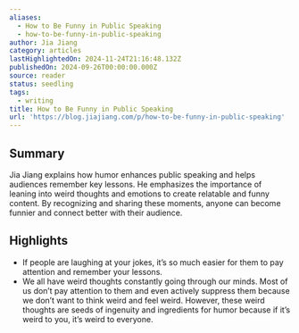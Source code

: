 ```yaml
---
aliases:
  - How to Be Funny in Public Speaking
  - how-to-be-funny-in-public-speaking
author: Jia Jiang
category: articles
lastHighlightedOn: 2024-11-24T21:16:48.132Z
publishedOn: 2024-09-26T00:00:00.000Z
source: reader
status: seedling
tags:
  - writing
title: How to Be Funny in Public Speaking
url: 'https://blog.jiajiang.com/p/how-to-be-funny-in-public-speaking'
---
```

## Summary

Jia Jiang explains how humor enhances public speaking and helps audiences remember key lessons. He emphasizes the importance of leaning into weird thoughts and emotions to create relatable and funny content. By recognizing and sharing these moments, anyone can become funnier and connect better with their audience.

## Highlights

- If people are laughing at your jokes, it’s so much easier for them to pay attention and remember your lessons.
- We all have weird thoughts constantly going through our minds. Most of us don’t pay attention to them and even actively suppress them because we don’t want to think weird and feel weird.
  However, these weird thoughts are seeds of ingenuity and ingredients for humor because if it’s weird to you, it’s weird to everyone.

